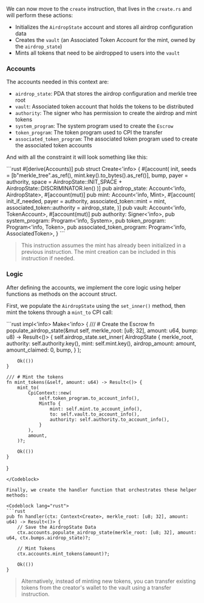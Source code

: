 
<ArticleSection name="Create" id="create" level="h2" />

We can now move to the `create` instruction, that lives in the `create.rs` and will perform these actions:
- Initializes the `AirdropState` account and stores all airdrop configuration data
- Creates the `vault` (an Associated Token Account for the mint, owned by the `airdrop_state`)
- Mints all tokens that need to be airdropped to users into the `vault`

### Accounts

The accounts needed in this context are:
- `airdrop_state`: PDA that stores the airdrop configuration and merkle tree root
- `vault`: Associated token account that holds the tokens to be distributed
- `authority`: The signer who has permission to create the airdrop and mint tokens
- `system_program`: The system program used to create the `Escrow`
- `token_program`: The token program used to CPI the transfer
- `associated_token_program`: The associated token program used to create the associated token accounts

And with all the constraint it will look something like this:

<Codeblock lang="rust">
```rust
#[derive(Accounts)]
pub struct Create<'info> {
  #[account(
    init, 
    seeds = [b"merkle_tree".as_ref(), mint.key().to_bytes().as_ref()],
    bump,
    payer = authority, 
    space = AirdropState::INIT_SPACE + AirdropState::DISCRIMINATOR.len()
  )]
  pub airdrop_state: Account<'info, AirdropState>,
  #[account(mut)]
  pub mint: Account<'info, Mint>,
  #[account(
    init_if_needed,
    payer = authority,
    associated_token::mint = mint,
    associated_token::authority = airdrop_state,
  )]
  pub vault: Account<'info, TokenAccount>,
  #[account(mut)]
  pub authority: Signer<'info>,
  pub system_program: Program<'info, System>,
  pub token_program: Program<'info, Token>,
  pub associated_token_program: Program<'info, AssociatedToken>,
}
```
</Codeblock>

> This instruction assumes the mint has already been initialized in a previous instruction. The mint creation can be included in this instruction if needed.

### Logic 

After defining the accounts, we implement the core logic using helper functions as methods on the account struct.

First, we populate the `AirdropState` using the `set_inner()` method, then mint the tokens through a `mint_to` CPI call:

<Codeblock lang="rust">
```rust
impl<'info> Make<'info> {
    /// # Create the Escrow
    fn populate_airdrop_state(&mut self, merkle_root: [u8; 32], amount: u64, bump: u8) -> Result<()> {
        self.airdrop_state.set_inner(
            AirdropState {
                merkle_root,
                authority: self.authority.key(),
                mint: self.mint.key(),
                airdrop_amount: amount,
                amount_claimed: 0,
                bump,
            }
        );

        Ok(())
    }

    /// # Mint the tokens
    fn mint_tokens(&self, amount: u64) -> Result<()> {
        mint_to(
            CpiContext::new(
                self.token_program.to_account_info(),
                MintTo {
                    mint: self.mint.to_account_info(),
                    to: self.vault.to_account_info(),
                    authority: self.authority.to_account_info(),
                }
            ),
            amount,
        )?;

        Ok(())
    }
}
```
</Codeblock>

Finally, we create the handler function that orchestrates these helper methods:

<Codeblock lang="rust">
```rust
pub fn handler(ctx: Context<Create>, merkle_root: [u8; 32], amount: u64) -> Result<()> {
    // Save the AirdropState Data
    ctx.accounts.populate_airdrop_state(merkle_root: [u8; 32], amount: u64, ctx.bumps.airdrop_state)?;

    // Mint Tokens
    ctx.accounts.mint_tokens(amount)?;

    Ok(())
}
  ```
</Codeblock>

> Alternatively, instead of minting new tokens, you can transfer existing tokens from the creator's wallet to the vault using a transfer instruction.
